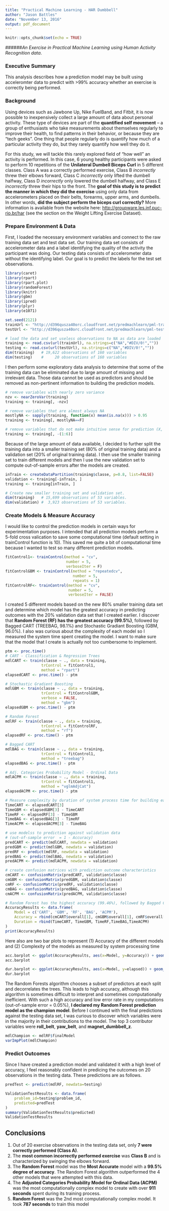 ```yaml
---
title: "Practical Machine Learning - HAR Dumbbell"
author: "Jason Battles"
date: "November 13, 2016"
output: pdf_document
---
```


```r
knitr::opts_chunk$set(echo = TRUE)
```
######*An Exercise in Practical Machine Learning using Human Activity Recognition data*.

### Executive Summary
This analysis describes how a prediction model may be built using acceleromter data to predict with >99% accuracy whether an exercise is correctly being performed. 

### Background
Using devices such as Jawbone Up, Nike FuelBand, and Fitbit, it is now possible to inexpensively collect a large amount of data about personal activity. These type of devices are part of the **quantified self movement** – a group of enthusiasts who take measurements about themselves regularly to improve their health, to find patterns in their behavior, or because they are "tech geeks". One thing that people regularly do is quantify how much of a particular activity they do, but they rarely quantify how well they do it.

For this study, we will tackle this rarely explored field of "how well" an activity is performed.  In this case, 6 young healthy participants were asked to perform 10 repetitions of the **Unilateral Dumbell Biceps Curl** in 5 different classes. Class A was a correctly performed exercise, Class B *incorrectly* threw their elbows forward, Class C *incorrectly* only lifted the dumbell halfway, Class D *incorrectly* only lowered the dumbell halfway, and Class E *incorrectly* threw their hips to the front. The **goal of this study is to predict the manner in which they did the exercise** using only data from accelerometers placed on their belts, forearms, upper arms, and dumbells. In other words, **did the subject perform the biceps curl correctly?**  More information is available from the website here: <http://groupware.les.inf.puc-rio.br/har> (see the section on the Weight Lifting Exercise Dataset).

### Prepare Environment & Data
First, I loaded the necessary environment variables and connect to the raw training data set and test data set. Our training data set consists of accelerometer data and a label identifying the quality of the activity the participant was doing. Our testing data consists of accelerometer data without the identifying label. Our goal is to predict the labels for the test set observations.
```r
library(caret)
library(rpart)
library(rpart.plot)
library(randomForest)
library(knitr)
library(gbm)
library(ipred)
library(plyr)
library(e1071)

set.seed(2121)
trainUrl <- "http://d396qusza40orc.cloudfront.net/predmachlearn/pml-training.csv"
testUrl <- "http://d396qusza40orc.cloudfront.net/predmachlearn/pml-testing.csv"

# load the data and set useless observations to NA as data are loaded
training <- read.csv(url(trainUrl), na.strings=c("NA","#DIV/0!",""))
testing <- read.csv(url(testUrl), na.strings=c("NA","#DIV/0!",""))
dim(training)   # 19,622 observations of 160 variables
dim(testing)    #     20 observations of 160 variables
```

I then perform some exploratory data analysis to determine that some of the training data can be eliminated due to large amount of missing and irrelevant data.  Those data cannot be used as predictors and should be removed as non-pertinent information to building the prediction models.
```r
# remove variables with nearly zero variance
nzv <- nearZeroVar(training)
training <- training[, -nzv]

# remove variables that are almost always NA
mostlyNA <- sapply(training, function(x) mean(is.na(x))) > 0.95
training <- training[, mostlyNA==F]

# remove variables that do not make intuitive sense for prediction (X, user_name, raw_timestamp_part_1, raw_timestamp_part_2, cvtd_timestamp, num_window), which happen to be the first 6 variables.
training <- training[, -(1:6)]
```
Because of the large amount of data available, I decided to further split the training data into a smaller training set (80% of original training data) and a validation set (20% of original training data).  I then use the smaller training set to train different models and then I use the new validation set to compute out-of-sample errors after the models are created.
```r
inTrain <- createDataPartition(training$classe, p=0.8, list=FALSE)
validation <- training[-inTrain, ]
training <- training[inTrain, ]

# Create new smaller training set and validation set.
dim(training)   # 15,699 observations of 53 variables.
dim(validation) #  3,923 observations of 53 variables.
```

### Create Models & Measure Accuracy
I would like to control the prediction models in certain ways for experimentation purposes.  I intended that all prediction models perform a 5-fold cross valication to save some computational time (default setting in trainControl function is 10).  This saved me quite a bit of computational time because I wanted to test so many different prediction models. 
```r
fitControl1<- trainControl(method = "cv", 
                           number = 5, 
                           verboseIter = F)
fitControlGBM <- trainControl(method = "repeatedcv",
                              number = 5, 
                              repeats = 1)
fitControlRF<- trainControl(method = "cv", 
                            number = 5, 
                            verboseIter = FALSE)
```

I created 5 different models based on the new 80% smaller training data set and determine which model has the greatest accuracy in predicting outcomes with the 20% validation data set that I created earlier.  I discover that **Random Forest (RF) has the greatest accuracy (99.5%)**, followed by Bagged CART (TREEBAG, 98.1%) and Stochastic Gradiant Boosting (GBM, 96.0%).  I also was curious about the complexity of each model so I measured the system time spent creating the model.  I want to make sure that the model that I create is actually not too cumbersome to implement.
```r
ptm <- proc.time()
# CART - Classification & Regression Trees
mdlCART <- train(classe ~ ., data = training, 
                trControl = fitControl1, 
                method = "rpart") 
elapsedCART <- proc.time() - ptm

# Stochastic Gradient Boosting
mdlGBM <- train(classe ~ ., data = training, 
                trControl = fitControlGBM, 
                verbose = FALSE,
                method = "gbm")
elapsedGBM <- proc.time() - ptm

# Random Forest
mdlRF <- train(classe ~ ., data = training, 
                trControl = fitControlRF, 
                method = "rf") 
elapsedRF <- proc.time() - ptm

# Bagged CART
mdlBAG <- train(classe ~ ., data = training, 
                trControl = fitControl1, 
                method = "treebag") 
elapsedBAG <- proc.time() - ptm

# Adj. Categories Probability Model - Ordinal Data
mdlACPM <- train(classe ~ ., data = training, 
                trControl = fitControl1, 
                method = "vglmAdjCat") 
elapsedACPM <- proc.time() - ptm

# Measure complexity by duration of system process time for building each model
TimeCART <- elapsedCART[3]
TimeGBM <- elapsedGBM[3] - TimeCART
TimeRF <- elapsedRF[3] - TimeGBM
TimeBAG <- elapsedBAG[3] - TimeRF
TimeACPM <- elapsedACPM[3] - TimeBAG

# use modelss to prediction against validation data
# (out-of-sample error  = 1 - Accuracy)   
predCART <- predict(mdlCART, newdata = validation)
predGBM <- predict(mdlGBM, newdata = validation)
predRF <- predict(mdlRF, newdata = validation)
predBAG <- predict(mdlBAG, newdata = validation)
predACPM <- predict(mdlACPM, newdata = validation)

# create confusion matrices with prediction outcome characteristics
cmCART <- confusionMatrix(predCART, validation$classe)
cmGBM <- confusionMatrix(predGBM, validation$classe)
cmRF <- confusionMatrix(predRF, validation$classe)
cmBAG <- confusionMatrix(predBAG, validation$classe)
cmACPM <- confusionMatrix(predACPM, validation$classe)

# Random Forest has the highest accuracy (99.46%), followed by Bagged CART (98.06%)
AccuracyResults <- data.frame(
    Model = c('CART', 'GBM', 'RF', 'BAG', 'ACPM'),
    Accuracy = rbind(cmCART$overall[1], cmGBM$overall[1], cmRF$overall[1], cmBAG$overall[1], cmACPM$overall[1]),
    Duration = rbind(TimeCART, TimeGBM, TimeRF,TimeBAG,TimeACPM)
)
print(AccuracyResults)

```
Here also are two bar plots to represent (1) Accuracy of the different models and (2) Complexity of the models as measured by system processing time
```r
acc.barplot <- ggplot(AccuracyResults, aes(x=Model, y=Accuracy)) + geom_bar(stat="identity")
acc.barplot

dur.barplot <- ggplot(AccuracyResults, aes(x=Model, y=elapsed)) + geom_bar(stat="identity")
dur.barplot
```

The Random Forests algorithm chooses a subset of predictors at each split and decorrelates the trees. This leads to high accuracy, although this algorithm is sometimes difficult to interpret and sometimes computationally inefficient. With such a high accuracy and low error rate in my computations (out-of-sample error = 0.05%), **I declared my Random Forest prediction model as the champion model**.  Before I continued with the final predictions against the testing data set, I was curious to discover which variables were in the majority in their contributions to the model.  The top 3 contributor variables were **roll_belt**, **yaw_belt**, and **magnet_dumbbell_z**.
```r
mdlChampion <- mdlRF$finalModel
varImpPlot(mdlChampion)
```

### Predict Outcomes
Since I have created a prediction model and validated it with a high level of accuracy, I feel reasonably confident in predicing the outcomes on 20 observations in the testing data.  These predictions are as follows.
```r
predTest <- predict(mdlRF, newdata=testing)

ValidationTestResults <- data.frame(
    problem_id=testing$problem_id,
    predicted=predTest
)
summary(ValidationTestResults$predicted)
ValidationTestResults
```

## Conclusions
1. Out of 20 exercise observations in the testing data set, only **7 were correctly performed (Class A)**.
2. The **most common incorrectly performed exercise** was **Class B** and is characterized by swinging the elbows forward.
3. The **Random Forest** model was the **Most Accurate** model with a **99.5% degree of accuracy**.  The Random Forest algorithm outperformed the 4 other models that were attempted with this data.
4. The **Adjusted Categories Probability Model for Ordinal Data (ACPM)** was the most computationally complex model to create with over **911 seconds** spent during its training process.
5. **Random Forest** was the 2nd most computationally complex model.  It took **787 seconds** to train this model

